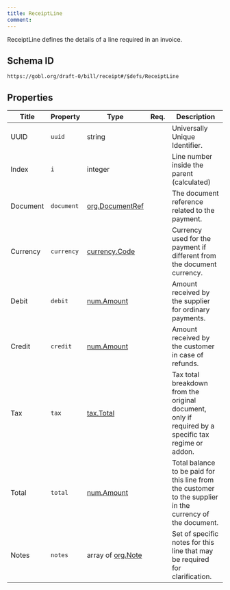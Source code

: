 ```yaml
---
title: ReceiptLine
comment: 
---
```


ReceiptLine defines the details of a line required in an invoice.

## Schema ID

`https://gobl.org/draft-0/bill/receipt#/$defs/ReceiptLine`

## Properties

| Title    | Property   | Type                                         | Req. | Description                                                                                               |
|----------|------------|----------------------------------------------|------|-----------------------------------------------------------------------------------------------------------|
| UUID     | `uuid`     | string                                       |      | Universally Unique Identifier.                                                                            |
| Index    | `i`        | integer                                      |      | Line number inside the parent (calculated)                                                                |
| Document | `document` | [org.DocumentRef](/draft-0/org/document_ref) |      | The document reference related to the payment.                                                            |
| Currency | `currency` | [currency.Code](/draft-0/currency/code)      |      | Currency used for the payment if different from the document currency.                                    |
| Debit    | `debit`    | [num.Amount](/draft-0/num/amount)            |      | Amount received by the supplier for ordinary payments.                                                    |
| Credit   | `credit`   | [num.Amount](/draft-0/num/amount)            |      | Amount received by the customer in case of refunds.                                                       |
| Tax      | `tax`      | [tax.Total](/draft-0/tax/total)              |      | Tax total breakdown from the original document, only if required by a specific tax regime or addon.       |
| Total    | `total`    | [num.Amount](/draft-0/num/amount)            |      | Total balance to be paid for this line from the customer to the supplier in the currency of the document. |
| Notes    | `notes`    | array of [org.Note](/draft-0/org/note)       |      | Set of specific notes for this line that may be required for clarification.                               |

